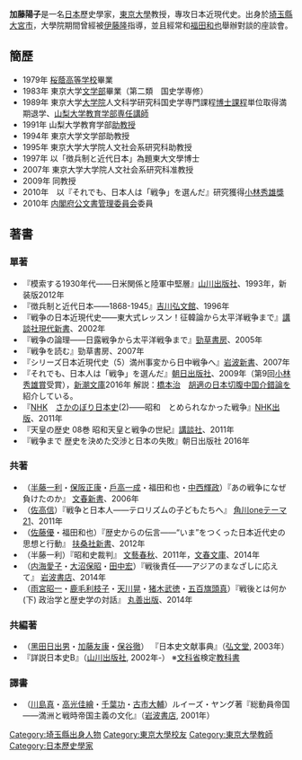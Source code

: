 {{rough translation}}
{{blpunsourced|time=2016-09-29T14:45:01+00:00}}
'''加藤陽子'''{{BD|1960年|10月|}}是一名[[日本|日本]]歷史學家，[[東京大學|東京大學]]教授，專攻日本近現代史。出身於[[埼玉縣|埼玉縣]][[大宮市|大宮市]]，大學院期間曾經被[[伊藤隆_(歷史學家)|伊藤隆]]指導，並且經常和[[福田和也|福田和也]]舉辦對談的座談會。

== 簡歷 ==
*1979年 [[櫻蔭中學校·高等學校|桜蔭高等学校]]畢業
*1983年 東京大学[[文学部|文学部]]畢業（第二類　国史学専修）
*1989年 東京大学[[大学院|大学院]]人文科学研究科国史学専門課程[[博士課程|博士課程]]単位取得満期退学、[[山梨大学|山梨大学]][[教育学部|教育学部]][[専任講師|専任講師]]
*1991年 山梨大学教育学部[[助教授|助教授]]
*1994年 東京大学文学部助教授
*1995年 東京大学大学院人文社会系研究科助教授
*1997年 以「徴兵制と近代日本」為題東大文學博士
*2007年 東京大学大学院人文社会系研究科准教授
*2009年 同教授 
*2010年　以『それでも、日本人は「戦争」を選んだ』研究獲得[[小林秀雄獎|小林秀雄獎]]
*2010年 [[内閣府|内閣府]][[公文書管理委員会|公文書管理委員会]]委員

== 著書 ==
=== 單著 ===
*『模索する1930年代――日米関係と陸軍中堅層』[[山川出版社|山川出版社]]、1993年，新装版2012年
*『徴兵制と近代日本――1868-1945』[[吉川弘文館|吉川弘文館]]、1996年
*『戦争の日本近現代史――東大式レッスン！征韓論から太平洋戦争まで』[[講談社現代新書|講談社現代新書]]、2002年
*『戦争の論理――日露戦争から太平洋戦争まで』[[勁草書房|勁草書房]]、2005年
*『戦争を読む』勁草書房、2007年
*『シリーズ日本近現代史（5）満州事変から日中戦争へ』[[岩波新書|岩波新書]]、2007年
*『それでも、日本人は「戦争」を選んだ』[[朝日出版社|朝日出版社]]、2009年（第9回[[小林秀雄賞|小林秀雄賞]]受賞），[[新潮文庫|新潮文庫]]2016年 解説：[[橋本治|橋本治]]　[[胡適|胡適]]の[[日本切腹中国介錯論|日本切腹中国介錯論]]を紹介している。
*『[[日本放送協会|NHK]]　[[さかのぼり日本史|さかのぼり日本史]](2)――昭和　とめられなかった戦争』[[NHK出版|NHK出版]]、2011年
*『天皇の歴史 08巻 昭和天皇と戦争の世紀』[[講談社|講談社]]、2011年
*『戦争まで 歴史を決めた交渉と日本の失敗』朝日出版社 2016年　

=== 共著 ===
*（[[半藤一利|半藤一利]]・[[保阪正康|保阪正康]]・[[戶高一成|戶高一成]]・福田和也・[[中西輝政|中西輝政]]）『あの戦争になぜ負けたのか』 [[文春新書|文春新書]]、2006年
*（[[佐高信|佐高信]]）『戦争と日本人――テロリズムの子どもたちへ』 [[角川oneテーマ21|角川oneテーマ21]]、2011年
*（[[佐藤優|佐藤優]]・福田和也）『歴史からの伝言――“いま”をつくった日本近代史の思想と行動』 [[扶桑社新書|扶桑社新書]]、2012年
*（半藤一利）『昭和史裁判』 [[文藝春秋|文藝春秋]]、2011年，[[文春文庫|文春文庫]]、2014年
*（[[内海愛子|内海愛子]]・[[大沼保昭|大沼保昭]]・[[田中宏|田中宏]]）『戦後責任――アジアのまなざしに応えて』 [[岩波書店|岩波書店]]、2014年
*（[[雨宮昭一|雨宮昭一]]・[[鹿毛利枝子|鹿毛利枝子]]・[[天川晃|天川晃]]・[[猪木武徳|猪木武徳]]・[[五百旗頭真|五百旗頭真]]）『戦後とは何か(下) 政治学と歴史学の対話』 [[丸善出版|丸善出版]]、2014年

=== 共編著 ===
*（[[黑田日出男|黑田日出男]]・[[加藤友康|加藤友康]]・[[保谷徹|保谷徹]]） 『日本史文献事典』（[[弘文堂|弘文堂]], 2003年）
*『詳説日本史B』（[[山川出版社|山川出版社]], 2002年-） ※[[文部科学省|文科省]]検定[[教科用図書|教科書]]

=== 譯書 ===
*（[[川島真|川島真]]・[[高光佳繪|高光佳繪]]・[[千葉功_(歴史学者)|千葉功]]・[[古市大輔|古市大輔]]）ルイーズ・ヤング著『総動員帝国――満洲と戦時帝国主義の文化』（[[岩波書店|岩波書店]], 2001年）

{{normdaten}}
{{DEFAULTSORT:Kato youko}}
[[Category:埼玉縣出身人物|Category:埼玉縣出身人物]]
[[Category:東京大學校友|Category:東京大學校友]]
[[Category:東京大學教師|Category:東京大學教師]]
[[Category:日本歷史學家|Category:日本歷史學家]]